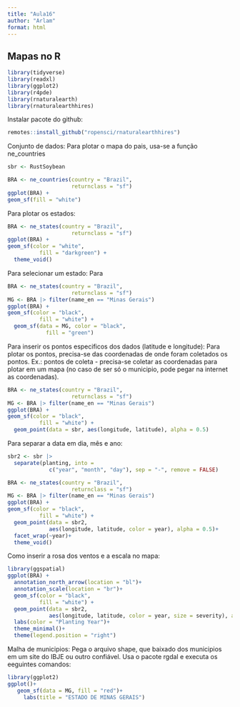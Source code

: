 ```yaml
---
title: "Aula16"
author: "Arlam"
format: html
---
```


## Mapas no R

```r
library(tidyverse)
library(readxl)
library(ggplot2)
library(r4pde)
library(rnaturalearth)
library(rnaturalearthhires)
```

Instalar pacote do github:

```r
remotes::install_github("ropensci/rnaturalearthhires")
```

Conjunto de dados: Para plotar o mapa do pais, usa-se a função ne_countries

```r
sbr <- RustSoybean

BRA <- ne_countries(country = "Brazil", 
                    returnclass = "sf")
ggplot(BRA) +
geom_sf(fill = "white")
```

Para plotar os estados:

```r
BRA <- ne_states(country = "Brazil", 
                    returnclass = "sf")
ggplot(BRA) +
geom_sf(color = "white",
          fill = "darkgreen") +
  theme_void()
```

Para selecionar um estado: Para

```r
BRA <- ne_states(country = "Brazil", 
                    returnclass = "sf")
MG <- BRA |> filter(name_en == "Minas Gerais")
ggplot(BRA) +
geom_sf(color = "black",
          fill = "white") +
  geom_sf(data = MG, color = "black",
            fill = "green")
```

Para inserir os pontos especificos dos dados (latitude e longitude): Para plotar os pontos, precisa-se das coordenadas de onde foram coletados os pontos. Ex.: pontos de coleta - precisa-se coletar as coordenadas para plotar em um mapa (no caso de ser só o municipio, pode pegar na internet as coordenadas).

```r
BRA <- ne_states(country = "Brazil", 
                    returnclass = "sf")
MG <- BRA |> filter(name_en == "Minas Gerais")
ggplot(BRA) +
geom_sf(color = "black",
          fill = "white") +
  geom_point(data = sbr, aes(longitude, latitude), alpha = 0.5)
```

Para separar a data em dia, mês e ano:

```r
sbr2 <- sbr |>
  separate(planting, into = 
             c("year", "month", "day"), sep = "-", remove = FALSE)

BRA <- ne_states(country = "Brazil", 
                    returnclass = "sf")
MG <- BRA |> filter(name_en == "Minas Gerais")
ggplot(BRA) +
geom_sf(color = "black",
          fill = "white") +
  geom_point(data = sbr2,
             aes(longitude, latitude, color = year), alpha = 0.5)+
  facet_wrap(~year)+
  theme_void()
```

Como inserir a rosa dos ventos e a escala no mapa:

```r
library(ggspatial)
ggplot(BRA) +
  annotation_north_arrow(location = "bl")+
  annotation_scale(location = "br")+
  geom_sf(color = "black",
          fill = "white") +
  geom_point(data = sbr2,
             aes(longitude, latitude, color = year, size = severity), alpha = 0.5)+
  labs(color = "Planting Year")+
  theme_minimal()+
  theme(legend.position = "right")
```

Malha de municipios: Pega o arquivo shape, que baixado dos municipios em um site do IBJE ou outro confiável. Usa o pacote rgdal e executa os eeguintes comandos:

```r
library(ggplot2)
ggplot()+
   geom_sf(data = MG, fill = "red")+
     labs(title = "ESTADO DE MINAS GERAIS")
```
